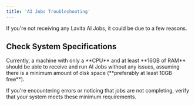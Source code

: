 ```yaml
---
title: 'AI Jobs Troubleshooting'
---
```


If you're not receiving any Lavita AI Jobs, it could be due to a few reasons.

## Check System Specifications

<Note>
  Currently, a machine with only a **CPU** and at least **16GB of RAM** should be able to receive and run AI Jobs without any issues, assuming there is a minimum amount of disk space (**preferably at least 10GB free**).
</Note>

If you're encountering errors or noticing that jobs are not completing, verify that your system meets these minimum requirements.